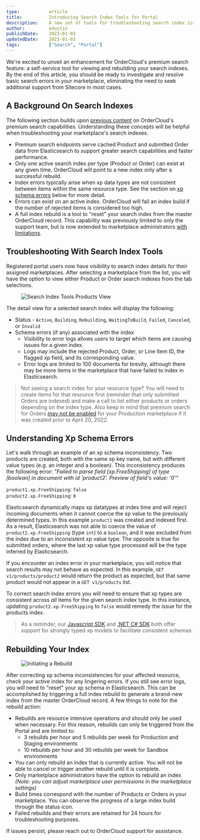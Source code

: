 ```yaml
---
type:           article
title:          Introducing Search Index Tools for Portal
description:    A new set of tools for troubleshooting search index issues
author:         edustin 
publishDate:    2023-01-03
updatedDate:    2023-01-03
tags:           ["Search", "Portal"]
---
```


We're excited to unveil an enhancement for OrderCloud's premium search feature: a self-service tool for viewing and rebuilding your search indexes. By the end of this article, you should be ready to investigate and resolve basic search errors in your marketplace, eliminating the need to seek additional support from Sitecore in most cases.

## A Background On Search Indexes

The following section builds upon [previous content](/knowledge-base?t=Search) on OrderCloud's premium search capabilities. Understanding these concepts will be helpful when troubleshooting your marketplace's search indexes.

- Premium search endpoints serve cached Product and submitted Order data from Elasticsearch to support greater search capabilities and faster performance.
- Only one active search index per type (Product or Order) can exist at any given time. OrderCloud will point to a new index only after a successful rebuild.
- Index errors typically arise when xp data types are not consistent between items within the same resource type. See the section on [xp schema errors](/knowledge-base/search-index-tools#understanding-xp-schema-errors) below for more detail.
- Errors can exist on an active index. OrderCloud will fail an index build if the number of rejected items is considered too high.
- A full index rebuild is a tool to "reset" your search index from the master OrderCloud record. This capability was previously limited to only the support team, but is now extended to marketplace administrators [with limitations](/knowledge-base/search-index-tools#rebuilding-your-index).

## Troubleshooting With Search Index Tools

Registered portal users now have visibility to search index details for their assigned marketplaces. After selecting a marketplace from the list, you will have the option to view either Product or Order search indexes from the tab selections. 

<figure class="blog-figure">
<img src="/images/knowledge-base/inline/search-index-tools/product_index_view.png" alt="Search Index Tools Products View"/>
</figure>

The detail view for a selected search index will display the following:
- Status - `Active`, `Building`, `Rebuilding`, `WaitingToBuild`, `Failed`, `Canceled`, or `Invalid`
- Schema errors (if any) associated with the index
  - Visibility to error logs allows users to target which items are causing issues for a given index. 
  - Logs may include the rejected Product, Order, or Line Item ID, the flagged xp field, and its corresponding value.
  - Error logs are limited to 100 documents for brevity, although there may be more items in the marketplace that have failed to index in Elasticsearch.

>Not seeing a search index for your resource type? You will need to create items for that resource first (reminder that only submitted Orders are indexed) and make a call to list either products or orders depending on the index type. Also keep in mind that premium search for Orders [may not be enabled](/knowledge-base/order-search#how-do-i-test-this) for your Production marketplace if it was created prior to April 20, 2022.

## Understanding Xp Schema Errors

Let's walk through an example of an xp schema inconsistency. Two products are created, both with the same xp key name, but with different value types (e.g. an integer and a boolean). This inconsistency produces the following error: _"Failed to parse field [xp.FreeShipping] of type [boolean] in document with id 'product2'. Preview of field's value: '0'"_

`product1.xp.FreeShipping`: `false`  
`product2.xp.FreeShipping`: `0`

Elasticsearch dynamically maps xp datatypes at index time and will reject incoming documents when it cannot coerce the xp value to the previously determined types. In this example `product1` was created and indexed first. As a result, Elasticsearch was not able to coerce the value of `product2.xp.FreeShipping` (type `int`) to a `boolean`, and it was excluded from the index due to an inconsistent xp value type. The opposite is true for submitted orders, where the last xp value type processed will be the type inferred by Elasticsearch.

If you encounter an index error in your marketplace, you will notice that search results may not behave as expected. In this example, `GET v1/products/product2` would return the product as expected, but that same product would not appear in a `GET v1/products` list. 

To correct search index errors you will need to ensure that xp types are consistent across _all_ items for the given search index type. In this instance, updating `product2.xp.FreeShipping` to `false` would remedy the issue for the products index.

>As a reminder, our [Javascript SDK](https://www.npmjs.com/package/ordercloud-javascript-sdk) and [.NET C# SDK](https://www.nuget.org/packages/OrderCloud.SDK/) both offer support for strongly typed xp models to facilitate consistent schemas.


## Rebuilding Your Index

<figure class="blog-figure">
<img src="/images/knowledge-base/inline/search-index-tools/index_rebuild.png" alt="Initiating a Rebuild"/>
</figure>

After correcting xp schema inconsistencies for your affected resource, check your active index for any lingering errors. If you still see error logs, you will need to "reset" your xp schema in Elasticsearch. This can be accomplished by triggering a full index rebuild to generate a brand-new index from the master OrderCloud record. A few things to note for the rebuild action:
- Rebuilds are resource intensive operations and should only be used when necessary. For this reason, rebuilds can only be triggered from the Portal and are limited to:
  - 3 rebuilds per hour and 5 rebuilds per week for Production and Staging environments
  - 10 rebuilds per hour and 30 rebuilds per week for Sandbox environments
- You can only rebuild an index that is currently active. You will not be able to cancel or trigger another rebuild until it is complete.
- Only marketplace administrators have the option to rebuild an index _(Note: you can adjust marketplace user permissions in the marketplace settings)_
- Build times correspond with the number of Products or Orders in your marketplace. You can observe the progress of a large index build through the status icon.
- Failed rebuilds and their errors are retained for 24 hours for troubleshooting purposes.


If issues persist, please reach out to OrderCloud support for assistance.

